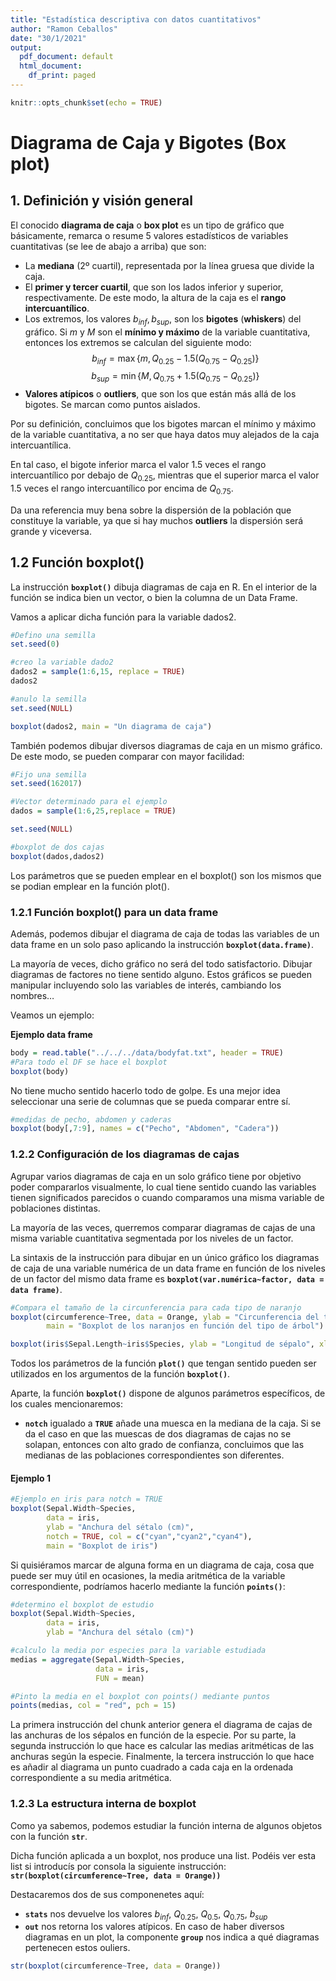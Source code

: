 ```yaml
---
title: "Estadística descriptiva con datos cuantitativos"
author: "Ramon Ceballos"
date: "30/1/2021"
output:
  pdf_document: default
  html_document:
    df_print: paged
---
```


```r
knitr::opts_chunk$set(echo = TRUE)
```

# Diagrama de Caja y Bigotes (Box plot)

## 1. Definición y visión general

El conocido **diagrama de caja** o **box plot** es un tipo de gráfico que básicamente, remarca o resume 5 valores estadísticos de variables cuantitativas (se lee de abajo a arriba) que son:

- La **mediana** (2º cuartil), representada por la línea gruesa que divide la caja.
- El **primer y tercer cuartil**, que son los lados inferior y superior, respectivamente. De este modo, la altura de la caja es el **rango intercuantílico**.
- Los extremos, los valores $b_{inf},b_{sup}$, son los **bigotes** (**whiskers**) del gráfico. Si $m$ y $M$ son el **mínimo y máximo** de la variable cuantitativa, entonces los extremos se calculan del siguiente modo:
$$b_{inf}=\max\{m,Q_{0.25}-1.5(Q_{0.75}-Q_{0.25})\}$$
$$b_{sup}=\min\{M,Q_{0.75}+1.5(Q_{0.75}-Q_{0.25})\}$$
- **Valores atípicos** o **outliers**, que son los que están más allá de los bigotes. Se marcan como puntos aislados.

Por su definición, concluimos que los bigotes marcan el mínimo y máximo de la variable cuantitativa, a no ser que haya datos muy alejados de la caja intercuantílica. 

En tal caso, el bigote inferior marca el valor 1.5 veces el rango intercuantílico por debajo de $Q_{0.25}$, mientras que el superior marca el valor 1.5 veces el rango intercuantílico por encima de $Q_{0.75}$.

Da una referencia muy bena sobre la dispersión de la población que constituye la variable, ya que si hay muchos **outliers** la dispersión será grande y viceversa.

## 1.2 Función boxplot()

La instrucción **`boxplot()`** dibuja diagramas de caja en R. En el interior de la función se indica bien un vector, o bien la columna de un Data Frame.

Vamos a aplicar dicha función para la variable dados2.

```r
#Defino una semilla
set.seed(0)

#creo la variable dado2
dados2 = sample(1:6,15, replace = TRUE)
dados2

#anulo la semilla
set.seed(NULL)
```

```r
boxplot(dados2, main = "Un diagrama de caja")
```

También podemos dibujar diversos diagramas de caja en un mismo gráfico. De este modo, se pueden comparar con mayor facilidad:

```r
#Fijo una semilla
set.seed(162017)

#Vector determinado para el ejemplo
dados = sample(1:6,25,replace = TRUE)

set.seed(NULL)
```

```r
#boxplot de dos cajas
boxplot(dados,dados2)
```

Los parámetros que se pueden emplear en el boxplot() son los mismos que se podian emplear en la función plot().

### 1.2.1 Función boxplot() para un data frame

Además, podemos dibujar el diagrama de caja de todas las variables de un data frame en un solo paso aplicando la instrucción **`boxplot(data.frame)`**.

La mayoría de veces, dicho gráfico no será del todo satisfactorio. Dibujar diagramas de factores no tiene sentido alguno. Estos gráficos se pueden manipular incluyendo solo las variables de interés, cambiando los nombres...

Veamos un ejemplo:

**Ejemplo data frame**

```r
body = read.table("../../../data/bodyfat.txt", header = TRUE)
#Para todo el DF se hace el boxplot
boxplot(body)
```

No tiene mucho sentido hacerlo todo de golpe. Es una mejor idea seleccionar una serie de columnas que se pueda comparar entre sí.

```r
#medidas de pecho, abdomen y caderas
boxplot(body[,7:9], names = c("Pecho", "Abdomen", "Cadera"))
```

### 1.2.2 Configuración de los diagramas de cajas

Agrupar varios diagramas de caja en un solo gráfico tiene por objetivo poder compararlos visualmente, lo cual tiene sentido cuando las variables tienen significados parecidos o cuando comparamos una misma variable de poblaciones distintas.

La mayoría de las veces, querremos comparar diagramas de cajas de una misma variable cuantitativa segmentada por los niveles de un factor.

La sintaxis de la instrucción para dibujar en un único gráfico los diagramas de caja de una variable numérica de un data frame en función de los niveles de un factor del mismo data frame es **`boxplot(var.numérica~factor, data = data frame)`**.

```r
#Compara el tamaño de la circunferencia para cada tipo de naranjo
boxplot(circumference~Tree, data = Orange, ylab = "Circunferencia del tronco (mm)", 
        main = "Boxplot de los naranjos en función del tipo de árbol")
```

```r
boxplot(iris$Sepal.Length~iris$Species, ylab = "Longitud de sépalo", xlab = "Especie", main = "Diagrama de cajas para Iris", col="lightblue")
```

Todos los parámetros de la función **`plot()`** que tengan sentido pueden ser utilizados en los argumentos de la función **`boxplot()`**.

Aparte, la función **`boxplot()`** dispone de algunos parámetros específicos, de los cuales mencionaremos:

- **`notch`** igualado a **`TRUE`** añade una muesca en la mediana de la caja. Si se da el caso en que las muescas de dos diagramas de cajas no se solapan, entonces con alto grado de confianza, concluimos que las medianas de las poblaciones correspondientes son diferentes.

#### Ejemplo 1

```r
#Ejemplo en iris para notch = TRUE
boxplot(Sepal.Width~Species, 
        data = iris, 
        ylab = "Anchura del sétalo (cm)",
        notch = TRUE, col = c("cyan","cyan2","cyan4"),
        main = "Boxplot de iris")
```

Si quisiéramos marcar de alguna forma en un diagrama de caja, cosa que puede ser muy útil en ocasiones, la media aritmética de la variable correspondiente, podríamos hacerlo mediante la función **`points()`**:

```r
#determino el boxplot de estudio
boxplot(Sepal.Width~Species, 
        data = iris, 
        ylab = "Anchura del sétalo (cm)")

#calculo la media por especies para la variable estudiada
medias = aggregate(Sepal.Width~Species,
                   data = iris, 
                   FUN = mean)

#Pinto la media en el boxplot con points() mediante puntos
points(medias, col = "red", pch = 15)
```

La primera instrucción del chunk anterior genera el diagrama de cajas de las anchuras de los sépalos en función de la especie. Por su parte, la segunda instrucción lo que hace es calcular las medias aritméticas de las anchuras según la especie. Finalmente, la tercera instrucción lo que hace es añadir al diagrama un punto cuadrado a cada caja en la ordenada correspondiente a su media aritmética.


### 1.2.3 La estructura interna de boxplot

Como ya sabemos, podemos estudiar la función interna de algunos objetos con la función **`str`**.

Dicha función aplicada a un boxplot, nos produce una list. Podéis ver esta list si introducís por consola la siguiente instrucción: **`str(boxplot(circumference~Tree, data = Orange))`** 

Destacaremos dos de sus componenetes aquí:

- **`stats`** nos devuelve los valores $b_{inf},\ Q_{0.25},\ Q_{0.5},\ Q_{0.75},\ b_{sup}$
- **`out`** nos retorna los valores atípicos. En caso de haber diversos diagramas en un plot, la componente **`group`** nos indica a qué diagramas pertenecen estos ouliers.

```r
str(boxplot(circumference~Tree, data = Orange))
```

